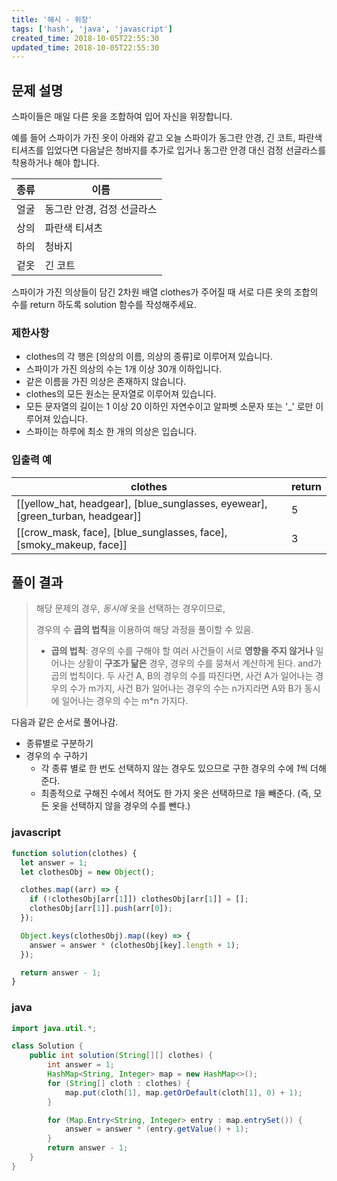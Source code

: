 ```yaml
---
title: '해시 - 위장'
tags: ['hash', 'java', 'javascript']
created_time: 2018-10-05T22:55:30
updated_time: 2018-10-05T22:55:30
---
```


## 문제 설명

스파이들은 매일 다른 옷을 조합하여 입어 자신을 위장합니다.

예를 들어 스파이가 가진 옷이 아래와 같고 오늘 스파이가 동그란 안경, 긴 코트, 파란색 티셔츠를 입었다면 다음날은 청바지를 추가로 입거나 동그란 안경 대신 검정 선글라스를 착용하거나 해야 합니다.

| 종류 | 이름                       |
| ---- | -------------------------- |
| 얼굴 | 동그란 안경, 검정 선글라스 |
| 상의 | 파란색 티셔츠              |
| 하의 | 청바지                     |
| 겉옷 | 긴 코트                    |

스파이가 가진 의상들이 담긴 2차원 배열 clothes가 주어질 때 서로 다른 옷의 조합의 수를 return 하도록 solution 함수를 작성해주세요.

### 제한사항

- clothes의 각 행은 [의상의 이름, 의상의 종류]로 이루어져 있습니다.
- 스파이가 가진 의상의 수는 1개 이상 30개 이하입니다.
- 같은 이름을 가진 의상은 존재하지 않습니다.
- clothes의 모든 원소는 문자열로 이루어져 있습니다.
- 모든 문자열의 길이는 1 이상 20 이하인 자연수이고 알파벳 소문자 또는 '\_' 로만 이루어져 있습니다.
- 스파이는 하루에 최소 한 개의 의상은 입습니다.

### 입출력 예

| clothes                                                                        | return |
| ------------------------------------------------------------------------------ | ------ |
| [[yellow_hat, headgear], [blue_sunglasses, eyewear], [green_turban, headgear]] | 5      |
| [[crow_mask, face], [blue_sunglasses, face], [smoky_makeup, face]]             | 3      |

## 풀이 결과

> 해당 문제의 경우, _동시에_ 옷을 선택하는 경우이므로,
>
> 경우의 수 **곱의 법칙**을 이용하여 해당 과정을 풀이할 수 있음.
>
> - **곱의 법칙**: 경우의 수를 구해야 할 여러 사건들이 서로 **영향을 주지 않거나** 일어나는 상황이 **구조가 닮은** 경우, 경우의 수를 뭉쳐서 계산하게 된다. and가 곱의 법칙이다.
>   두 사건 A, B의 경우의 수를 따진다면, 사건 A가 일어나는 경우의 수가 m가지, 사건 B가 일어나는 경우의 수는 n가지라면 A와 B가 동시에 일어나는 경우의 수는 m\*n 가지다.

다음과 같은 순서로 풀어나감.

- 종류별로 구분하기
- 경우의 수 구하기
  - 각 종류 별로 한 번도 선택하지 않는 경우도 있으므로 구한 경우의 수에 *1*씩 더해준다.
  - 최종적으로 구해진 수에서 적어도 한 가지 옷은 선택하므로 *1*을 빼준다. (즉, 모든 옷을 선택하지 않을 경우의 수를 뺀다.)

### javascript

```javascript
function solution(clothes) {
  let answer = 1;
  let clothesObj = new Object();

  clothes.map((arr) => {
    if (!clothesObj[arr[1]]) clothesObj[arr[1]] = [];
    clothesObj[arr[1]].push(arr[0]);
  });

  Object.keys(clothesObj).map((key) => {
    answer = answer * (clothesObj[key].length + 1);
  });

  return answer - 1;
}
```

### java

```java
import java.util.*;

class Solution {
    public int solution(String[][] clothes) {
        int answer = 1;
        HashMap<String, Integer> map = new HashMap<>();
        for (String[] cloth : clothes) {
            map.put(cloth[1], map.getOrDefault(cloth[1], 0) + 1);
        }

        for (Map.Entry<String, Integer> entry : map.entrySet()) {
            answer = answer * (entry.getValue() + 1);
        }
        return answer - 1;
    }
}
```
